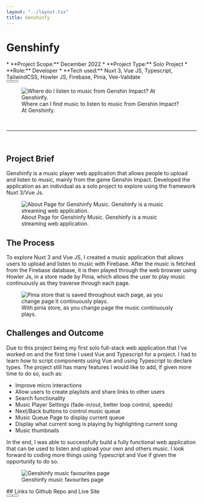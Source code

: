 ```yaml
---
layout: "../layout.tsx"
title: Genshinfy
---
```


# Genshinfy
<div class="flex flex-col gap-1">
<div class="grid grid-cols-1 md:grid-cols-2 gap-5">
<div >
* **Project Scope:** December 2022
* **Project Type:** Solo Project
* **Role:** Developer
* **Tech used:** Nuxt 3, Vue JS, Typescript, TailwindCSS, Howler JS, Firebase, Pinia, Vee-Validate
<div class="flex justify-evenly flex-col gap-5 md:flex-row md:gap-4 animate-fadeInDown">
   <Button text="Github Repo" url="https://github.com/Pho86/Genshinfy"/>
   <Button text="Live Site" url="https://genshinfy.vercel.app/"/>
</div>
</div>
<figure class="mt-0">
<img src="/genshinfy/Genshinfy.png" class="w-full h-full" alt="Where do I listen to music from Genshin Impact? At Genshinfy." loading="lazy"/>
  <figcaption>
    Where can I find music to listen to music from Genshin Impact? At Genshinfy.
  </figcaption>
</figure>
</div>
<br/>
<hr/>
<br/>

## Project Brief
Genshinfy is a music player web application that allows people to upload and listen to music, mainly from the game Genshin Impact. Developed the application as an individual as a solo project to explore using the framework Nuxt 3/Vue Js. 
<div class="flex flex-col md:flex-row gap-2 animate-fadeInLeft">
<figure>
<img src="/genshinfy/Genshinfy3.png" alt="About Page for Genshinfy Music. Genshinfy is a music streaming web application." loading="lazy"/>
  <figcaption>
    About Page for Genshinfy Music. Genshinfy is a music streaming web application.
  </figcaption>
</figure>
</div>


## The Process
To explore Nuxt 3 and Vue JS, I created a music application that allows users to upload and listen to music with Firebase. After the music is fetched from the Firebase database, it is then played through the web browser using Howler Js, in a store made by Pinia, which allows the user to play music continuously as they traverse through each page. 
<div class="flex flex-col justify-center md:flex-row animate-fadeInRight">
<figure>
<img src="/genshinfy/PiniaStore.png" alt="Pinia store that is saved throughout each page, as you change page it continuously plays." loading="lazy"/>
  <figcaption>
    With pinia store, as you change page the music continuously plays. 
  </figcaption>
</figure>
</div>

## Challenges and Outcome
Due to this project being my first solo full-stack web application that I've worked on and the first time I used Vue and Typescript for a project. I had to learn how to script components using Vue and using Typescript to declare types. The project still has many features I would like to add, if given more time to do so, such as:

* Improve micro interactions
* Allow users to create playlists and share links to other users
* Search functionality
* Music Player Settings (fade-in/out, better loop control, speeds)
* Next/Back buttons to control music queue
* Music Queue Page to display current queue
* Display what current song is playing by highlighting current song
* Music thumbnails

In the end, I was able to successfully build a fully functional web application that can be used to listen and upload your own and others music. I look forward to coding more things using Typescript and Vue if given the opportunity to do so. 
<div class="flex flex-col md:flex-row gap-2 animate-fadeInDown">
<figure>
<img src="/genshinfy/Favourites.png" alt="Genshinfy music favourites page" loading="lazy"/>
  <figcaption>
    Genshinfy music favourites page
  </figcaption>
</figure>
</div>

<div class="flex flex-col items-center mt-2">
## Links to Github Repo and Live Site
<div class="flex justify-evenly w-full flex-col gap-5 md:flex-row md:gap-4 mt-2">
<Button text="Github Repo" url="https://github.com/Pho86/Genshinfy"/>
<Button text="Live Site" url="https://genshinfy.vercel.app/"/>
</div>
</div>
</div>
